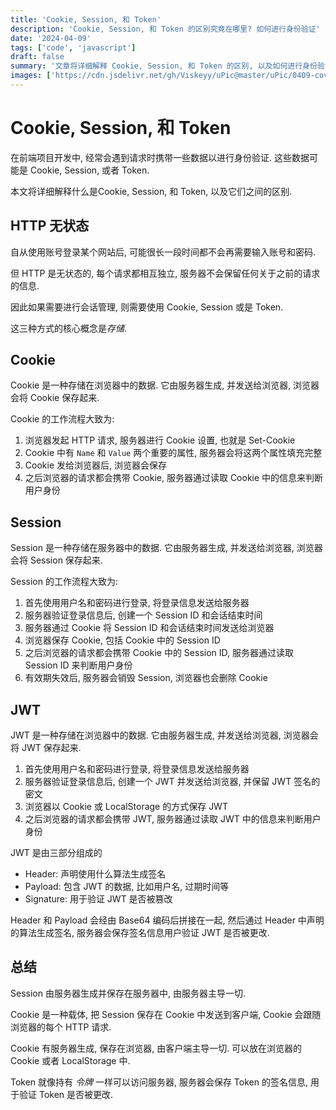 ```yaml
---
title: 'Cookie, Session, 和 Token'
description: 'Cookie, Session, 和 Token 的区别究竟在哪里? 如何进行身份验证'
date: '2024-04-09'
tags: ['code', 'javascript']
draft: false
summary: '文章将详细解释 Cookie, Session, 和 Token 的区别, 以及如何进行身份验证, 在什么情况下应该以什么样的方式进行身份验证'
images: ['https://cdn.jsdelivr.net/gh/Viskeyy/uPic@master/uPic/0409-coverImg_169_2024491858.png']
---
```


# Cookie, Session, 和 Token

在前端项目开发中, 经常会遇到请求时携带一些数据以进行身份验证. 这些数据可能是 Cookie, Session, 或者 Token.

本文将详细解释什么是Cookie, Session, 和 Token, 以及它们之间的区别.

## HTTP 无状态

自从使用账号登录某个网站后, 可能很长一段时间都不会再需要输入账号和密码.

但 HTTP 是无状态的, 每个请求都相互独立, 服务器不会保留任何关于之前的请求的信息.

因此如果需要进行会话管理, 则需要使用 Cookie, Session 或是 Token.

这三种方式的核心概念是*存储*.

## Cookie

Cookie 是一种存储在浏览器中的数据. 它由服务器生成, 并发送给浏览器, 浏览器会将 Cookie 保存起来.

Cookie 的工作流程大致为:

1. 浏览器发起 HTTP 请求, 服务器进行 Cookie 设置, 也就是 Set-Cookie
2. Cookie 中有 `Name` 和 `Value` 两个重要的属性, 服务器会将这两个属性填充完整
3. Cookie 发给浏览器后, 浏览器会保存
4. 之后浏览器的请求都会携带 Cookie, 服务器通过读取 Cookie 中的信息来判断用户身份

## Session

Session 是一种存储在服务器中的数据. 它由服务器生成, 并发送给浏览器, 浏览器会将 Session 保存起来.

Session 的工作流程大致为:

1. 首先使用用户名和密码进行登录, 将登录信息发送给服务器
2. 服务器验证登录信息后, 创建一个 Session ID 和会话结束时间
3. 服务器通过 Cookie 将 Session ID 和会话结束时间发送给浏览器
4. 浏览器保存 Cookie, 包括 Cookie 中的 Session ID
5. 之后浏览器的请求都会携带 Cookie 中的 Session ID, 服务器通过读取 Session ID 来判断用户身份
6. 有效期失效后, 服务器会销毁 Session, 浏览器也会删除 Cookie

## JWT

JWT 是一种存储在浏览器中的数据. 它由服务器生成, 并发送给浏览器, 浏览器会将 JWT 保存起来.

1. 首先使用用户名和密码进行登录, 将登录信息发送给服务器
2. 服务器验证登录信息后, 创建一个 JWT 并发送给浏览器, 并保留 JWT 签名的密文
3. 浏览器以 Cookie 或 LocalStorage 的方式保存 JWT
4. 之后浏览器的请求都会携带 JWT, 服务器通过读取 JWT 中的信息来判断用户身份

JWT 是由三部分组成的

- Header: 声明使用什么算法生成签名
- Payload: 包含 JWT 的数据, 比如用户名, 过期时间等
- Signature: 用于验证 JWT 是否被篡改

Header 和 Payload 会经由 Base64 编码后拼接在一起, 然后通过 Header 中声明的算法生成签名, 服务器会保存签名信息用户验证 JWT 是否被更改.

## 总结

Session 由服务器生成并保存在服务器中, 由服务器主导一切.

Cookie 是一种载体, 把 Session 保存在 Cookie 中发送到客户端, Cookie 会跟随浏览器的每个 HTTP 请求.

Cookie 有服务器生成, 保存在浏览器, 由客户端主导一切. 可以放在浏览器的 Cookie 或者 LocalStorage 中.

Token 就像持有 _令牌_ 一样可以访问服务器, 服务器会保存 Token 的签名信息, 用于验证 Token 是否被更改.
